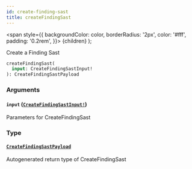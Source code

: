 ```yaml
---
id: create-finding-sast
title: createFindingSast
---
```


<span
style={{
      backgroundColor: color,
      borderRadius: '2px',
      color: '#fff',
      padding: '0.2rem',
    }}>
{children}
</span>
);

Create a Finding Sast

```graphql
createFindingSast(
  input: CreateFindingSastInput!
): CreateFindingSastPayload

```

### Arguments

#### `input` ([`CreateFindingSastInput!`](/api/inputs/create-finding-sast-input))

Parameters for CreateFindingSast

### Type

#### [`CreateFindingSastPayload`](/api/objects/create-finding-sast-payload)

Autogenerated return type of CreateFindingSast
